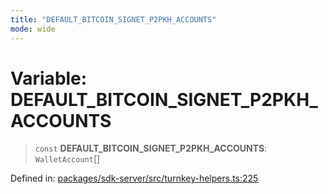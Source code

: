```yaml
---
title: "DEFAULT_BITCOIN_SIGNET_P2PKH_ACCOUNTS"
mode: wide
---
```

  
# Variable: DEFAULT\_BITCOIN\_SIGNET\_P2PKH\_ACCOUNTS

> `const` **DEFAULT\_BITCOIN\_SIGNET\_P2PKH\_ACCOUNTS**: `WalletAccount`[]

Defined in: [packages/sdk-server/src/turnkey-helpers.ts:225](https://github.com/tkhq/sdk/blob/d88b5e1f9a6cca8e54e61f8a127aa90fcebeaa2e/packages/sdk-server/src/turnkey-helpers.ts#L225)
